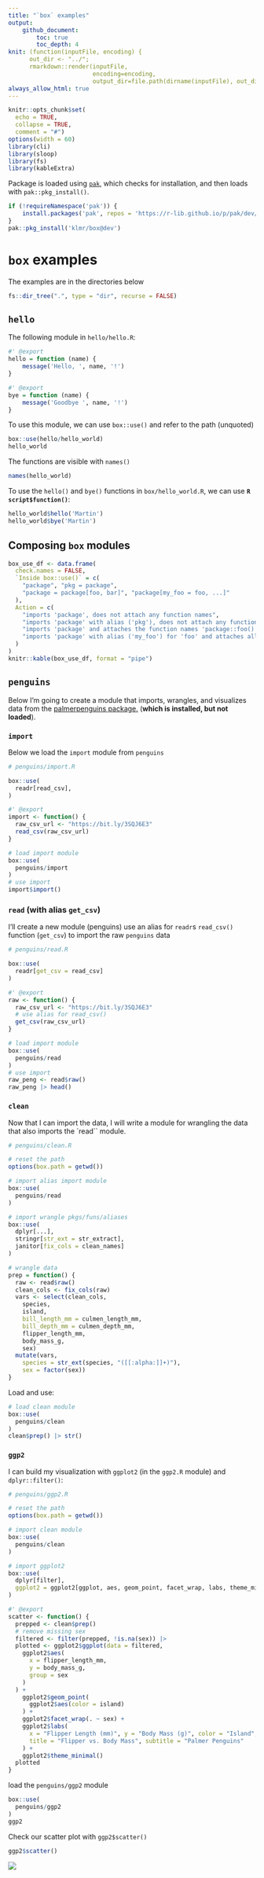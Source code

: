 ```yaml
---
title: "`box` examples"
output:
    github_document:
        toc: true
        toc_depth: 4
knit: (function(inputFile, encoding) {
      out_dir <- "../";
      rmarkdown::render(inputFile,
                        encoding=encoding,
                        output_dir=file.path(dirname(inputFile), out_dir))})
always_allow_html: true
---
```


```r
knitr::opts_chunk$set(
  echo = TRUE, 
  collapse = TRUE,
  comment = "#")
options(width = 60)
library(cli)
library(sloop)
library(fs)
library(kableExtra)
```

Package is loaded using [`pak`](https://pak.r-lib.org/), which checks for installation, and then loads with `pak::pkg_install()`.

```r
if (!requireNamespace('pak')) {
    install.packages('pak', repos = 'https://r-lib.github.io/p/pak/dev/')
}
pak::pkg_install('klmr/box@dev')
```

# `box` examples

The examples are in the directories below

```r
fs::dir_tree(".", type = "dir", recurse = FALSE)
```

## `hello`

The following module in `hello/hello.R`:

```r
#' @export
hello = function (name) {
    message('Hello, ', name, '!')
}

#' @export
bye = function (name) {
    message('Goodbye ', name, '!')
}
```

To use this module, we can use `box::use()` and refer to the path (unquoted)

```r
box::use(hello/hello_world)
hello_world
```

The functions are visible with `names()`

```r
names(hello_world)
```

To use the `hello()` and `bye()` functions in `box/hello_world.R`, we can use **`R script$function()`**:

```r
hello_world$hello('Martin')
hello_world$bye('Martin')
```

## Composing `box` modules

```r
box_use_df <- data.frame(
  check.names = FALSE,
  `Inside box::use()` = c(
    "package", "pkg = package",
    "package = package[foo, bar]", "package[my_foo = foo, ...]"
  ),
  Action = c(
    "imports 'package', does not attach any function names",
    "imports 'package' with alias ('pkg'), does not attach any function names",
    "imports 'package' and attaches the function names 'package::foo()' and 'package::bar()'",
    "imports 'package' with alias ('my_foo') for 'foo' and attaches all exported function names"
  )
)
knitr::kable(box_use_df, format = "pipe")
```

## `penguins`

Below I'm going to create a module that imports, wrangles, and visualizes data from the [palmerpenguins package.](https://allisonhorst.github.io/palmerpenguins/) (**which is installed, but not loaded**).

### `import`

Below we load the `import` module from `penguins`

```r
# penguins/import.R

box::use(
  readr[read_csv],
)

#' @export
import <- function() {
  raw_csv_url <- "https://bit.ly/3SQJ6E3"
  read_csv(raw_csv_url)
}
```



```r
# load import module
box::use(
  penguins/import
)
# use import
import$import()
```

### `read` (with alias `get_csv`)

I'll create a new module (penguins) use an alias for `readr`s `read_csv()` function (`get_csv`) to import the raw `penguins` data

```r
# penguins/read.R

box::use(
  readr[get_csv = read_csv]
)

#' @export
raw <- function() {
  raw_csv_url <- "https://bit.ly/3SQJ6E3"
  # use alias for read_csv()
  get_csv(raw_csv_url)
}
```

```r
# load import module
box::use(
  penguins/read
)
# use import
raw_peng <- read$raw() 
raw_peng |> head()
```

### `clean`

Now that I can import the data, I will write a module for wrangling the data that also imports the `read`` module. 

```r
# penguins/clean.R

# reset the path
options(box.path = getwd())

# import alias import module
box::use(
  penguins/read
)

# import wrangle pkgs/funs/aliases
box::use(
  dplyr[...],
  stringr[str_ext = str_extract],
  janitor[fix_cols = clean_names]
)

# wrangle data
prep = function() {
  raw <- read$raw()
  clean_cols <- fix_cols(raw)
  vars <- select(clean_cols, 
    species, 
    island, 
    bill_length_mm = culmen_length_mm,
    bill_depth_mm = culmen_depth_mm,
    flipper_length_mm,
    body_mass_g,
    sex)
  mutate(vars, 
    species = str_ext(species, "([[:alpha:]]+)"),
    sex = factor(sex))
}
```

Load and use:

```r
# load clean module
box::use(
  penguins/clean
)
clean$prep() |> str()
```

### `ggp2`

I can build my visualization with `ggplot2` (in the `ggp2.R` module) and `dplyr::filter()`:

```r
# penguins/ggp2.R

# reset the path
options(box.path = getwd())

# import clean module
box::use(
  penguins/clean
)

# import ggplot2
box::use(
  dplyr[filter],
  ggplot2 = ggplot2[ggplot, aes, geom_point, facet_wrap, labs, theme_minimal]
)

#' @export
scatter <- function() {
  prepped <- clean$prep()
  # remove missing sex
  filtered <- filter(prepped, !is.na(sex)) |> 
  plotted <- ggplot2$ggplot(data = filtered, 
    ggplot2$aes(
      x = flipper_length_mm,
      y = body_mass_g,
      group = sex
    )
  ) +
    ggplot2$geom_point(
      ggplot2$aes(color = island)
    ) +
    ggplot2$facet_wrap(. ~ sex) +
    ggplot2$labs(
      x = "Flipper Length (mm)", y = "Body Mass (g)", color = "Island",
      title = "Flipper vs. Body Mass", subtitle = "Palmer Penguins"
    ) +
    ggplot2$theme_minimal()
  plotted
}
```

load the `penguins/ggp2` module

```r
box::use(
  penguins/ggp2
)
ggp2
```

Check our scatter plot with `ggp2$scatter()`

```r
ggp2$scatter()
```

![](https://raw.githubusercontent.com/mjfrigaard/rbox/main/boxes/scatter-out.png)





<!--

+
    labs(
      x = "Body Mass (g)", 
      y = "Flipper Length (mm)", 
      title = "Flippers vs. Body Mass", 
      subtitle = "Palmer Penguins"
    ) + 
    theme_minimal() + 
    theme(legend.position = "none")

## `bio/`

We'll run through the example from the [Get Started vignette](https://klmr.me/box/articles/box.html) (stored in `box/bio/`)

```r
fs::dir_tree("bio/")
```

To use this `box` module, we can run `box::use()` and pass the path to the script file containing the `box` functions

```r
box::use(bio/seq)
seq
```

*What is in `seq`?* 

We can use `ls(seq)`

```r
ls(seq)
```

Accessing the help from `revcomp()`

```r
box::help(seq$revcomp)
```

Using `seq()` in `seq`

```r
s = seq$seq(
    gene1 = 'GATTACAGATCAGCTCAGCACCTAGCACTATCAGCAAC',
    gene2 = 'CATAGCAACTGACATCACAGCG'
)
s
```

```r
seq$is_valid(s)
```

```r
getS3method('print', 'bio/seq')
```

## Appendix

The `box/bio/seq.r` file contains the box module.

```r
readr::read_lines("bio/seq.r") |> writeLines()
```

-->